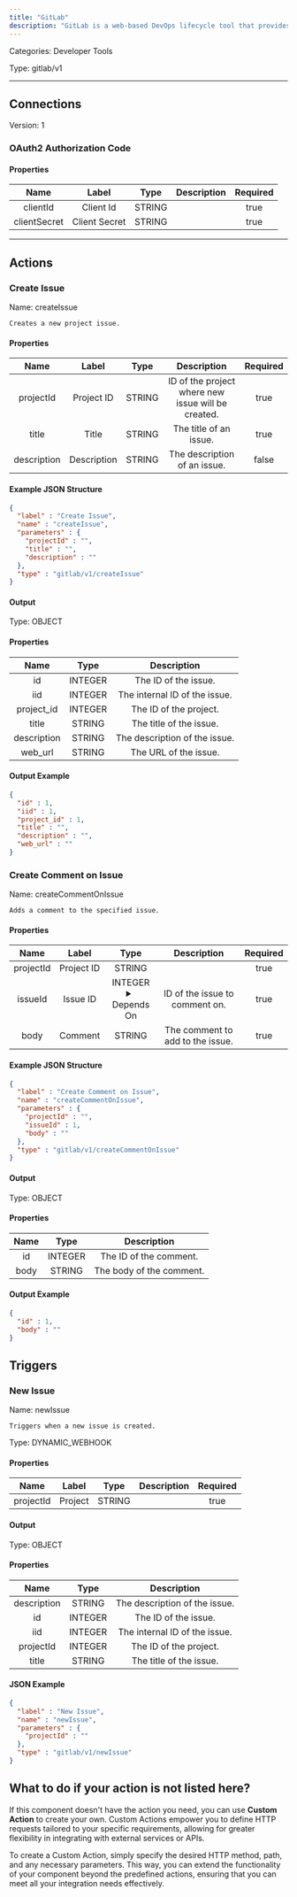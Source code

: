 ```yaml
---
title: "GitLab"
description: "GitLab is a web-based DevOps lifecycle tool that provides a Git repository manager, CI/CD pipelines, issue tracking, and more in a single application."
---
```



Categories: Developer Tools


Type: gitlab/v1

<hr />




## Connections

Version: 1


### OAuth2 Authorization Code

#### Properties

|      Name       |      Label     |     Type     |     Description     | Required |
|:---------------:|:--------------:|:------------:|:-------------------:|:--------:|
| clientId | Client Id | STRING |  | true |
| clientSecret | Client Secret | STRING |  | true |





<hr />


## Actions


### Create Issue
Name: createIssue

`Creates a new project issue.`

#### Properties

|      Name       |      Label     |     Type     |     Description     | Required |
|:---------------:|:--------------:|:------------:|:-------------------:|:--------:|
| projectId | Project ID | STRING | ID of the project where new issue will be created. | true |
| title | Title | STRING | The title of an issue. | true |
| description | Description | STRING | The description of an issue. | false |

#### Example JSON Structure
```json
{
  "label" : "Create Issue",
  "name" : "createIssue",
  "parameters" : {
    "projectId" : "",
    "title" : "",
    "description" : ""
  },
  "type" : "gitlab/v1/createIssue"
}
```

#### Output



Type: OBJECT


#### Properties

|     Name     |     Type     |     Description     |
|:------------:|:------------:|:-------------------:|
| id | INTEGER | The ID of the issue. |
| iid | INTEGER | The internal ID of the issue. |
| project_id | INTEGER | The ID of the project. |
| title | STRING | The title of the issue. |
| description | STRING | The description of the issue. |
| web_url | STRING | The URL of the issue. |




#### Output Example
```json
{
  "id" : 1,
  "iid" : 1,
  "project_id" : 1,
  "title" : "",
  "description" : "",
  "web_url" : ""
}
```


### Create Comment on Issue
Name: createCommentOnIssue

`Adds a comment to the specified issue.`

#### Properties

|      Name       |      Label     |     Type     |     Description     | Required |
|:---------------:|:--------------:|:------------:|:-------------------:|:--------:|
| projectId | Project ID | STRING |  | true |
| issueId | Issue ID | INTEGER <details> <summary> Depends On </summary> projectId </details> | ID of the issue to comment on. | true |
| body | Comment | STRING | The comment to add to the issue. | true |

#### Example JSON Structure
```json
{
  "label" : "Create Comment on Issue",
  "name" : "createCommentOnIssue",
  "parameters" : {
    "projectId" : "",
    "issueId" : 1,
    "body" : ""
  },
  "type" : "gitlab/v1/createCommentOnIssue"
}
```

#### Output



Type: OBJECT


#### Properties

|     Name     |     Type     |     Description     |
|:------------:|:------------:|:-------------------:|
| id | INTEGER | The ID of the comment. |
| body | STRING | The body of the comment. |




#### Output Example
```json
{
  "id" : 1,
  "body" : ""
}
```



## Triggers


### New Issue
Name: newIssue

`Triggers when a new issue is created.`

Type: DYNAMIC_WEBHOOK

#### Properties

|      Name       |      Label     |     Type     |     Description     | Required |
|:---------------:|:--------------:|:------------:|:-------------------:|:--------:|
| projectId | Project | STRING |  | true |


#### Output



Type: OBJECT


#### Properties

|     Name     |     Type     |     Description     |
|:------------:|:------------:|:-------------------:|
| description | STRING | The description of the issue. |
| id | INTEGER | The ID of the issue. |
| iid | INTEGER | The internal ID of the issue. |
| projectId | INTEGER | The ID of the project. |
| title | STRING | The title of the issue. |




#### JSON Example
```json
{
  "label" : "New Issue",
  "name" : "newIssue",
  "parameters" : {
    "projectId" : ""
  },
  "type" : "gitlab/v1/newIssue"
}
```




## What to do if your action is not listed here?

If this component doesn't have the action you need, you can use **Custom Action** to create your own. Custom Actions empower you to define HTTP requests tailored to your specific requirements, allowing for greater flexibility in integrating with external services or APIs.

To create a Custom Action, simply specify the desired HTTP method, path, and any necessary parameters. This way, you can extend the functionality of your component beyond the predefined actions, ensuring that you can meet all your integration needs effectively.

